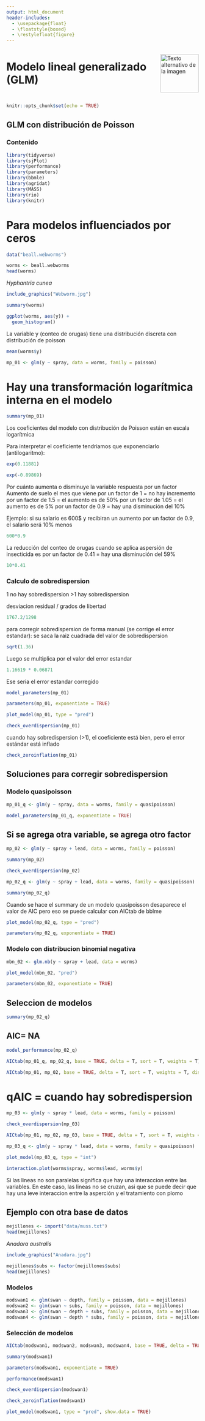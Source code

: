 ---
output: html_document
header-includes:
  - \usepackage{float}
  - \floatstyle{boxed}
  - \restylefloat{figure}
---

<div style="display:flex; align-items:center;">
  <h1 style="margin:0;">Modelo lineal generalizado (GLM)</h1>
  <img src="Imagenes/HNBI_LOGO1.jpeg" alt="Texto alternativo de la imagen" style="width:100px; margin-left:20px;">
</div>


```{r setup, include=FALSE}
knitr::opts_chunk$set(echo = TRUE)
```


## GLM con distribución de Poisson

### Contenido{.tabset .tabset-pills}


```{r, message=FALSE, warning=FALSE}
library(tidyverse)
library(sjPlot)
library(performance)
library(parameters)
library(bbmle)
library(agridat)
library(MASS)
library(rio)
library(knitr)
```

# Para modelos influenciados por ceros

```{r}
data("beall.webworms")
```

```{r}
worms <- beall.webworms
head(worms)
```

_Hyphantria cunea_

```{r}
include_graphics("Webworm.jpg")
```

```{r}
summary(worms)
```

```{r}
ggplot(worms, aes(y)) +
  geom_histogram()
```

La variable y (conteo de orugas) tiene una distribución discreta con distribución de poisson

```{r}
mean(worms$y)
```

```{r}
mp_01 <- glm(y ~ spray, data = worms, family = poisson)
```

# Hay una transformación logarítmica interna en el modelo 

```{r}
summary(mp_01)
```

Los coeficientes del modelo con distribución de Poisson están en escala logarítmica

Para interpretar el coeficiente tendriamos que exponenciarlo (antilogaritmo):

```{r}
exp(0.11881)
```

```{r}
exp(-0.89869)
```

Por cuánto aumenta o disminuye la variable respuesta por un factor
Aumento de suelo el mes que viene por un factor de 1 = no hay incremento
por un factor de 1.5 = el aumento es de 50%
por un factor de 1.05 = el aumento es de 5%
por un factor de 0.9 = hay una disminución del 10%

Ejemplo: si su salario es 600$ y recibiran un aumento por un factor de 0.9, el salario será 10% menos 

```{r}
600*0.9
```

La reducción del conteo de orugas cuando se aplica aspersión de insecticida es por un factor de 0.41 = hay una disminución del 59%

```{r}
10*0.41
```

### Calculo de sobredispersion
1 no hay sobredispersion
>1 hay sobredispersion 

desviacion residual / grados de libertad

```{r}
1767.2/1298  
```

para corregir sobredispersion de forma manual (se corrige el error estandar): se saca la raiz cuadrada del valor de sobredispersion

```{r}
sqrt(1.36)
```
Luego se multiplica por el valor del error estandar

```{r}
1.16619 * 0.06871
```

Ese seria el error estandar corregido

```{r}
model_parameters(mp_01)
```

```{r}
parameters(mp_01, exponentiate = TRUE)
```

```{r}
plot_model(mp_01, type = "pred")
```

```{r}
check_overdispersion(mp_01)
```

cuando hay sobredispersion (>1), el coeficiente está bien, pero el error estándar está inflado

```{r}
check_zeroinflation(mp_01)
```

## Soluciones para corregir sobredispersion

### Modelo quasipoisson 

```{r}
mp_01_q <- glm(y ~ spray, data = worms, family = quasipoisson)
```

```{r}
model_parameters(mp_01_q, exponentiate = TRUE)
```

## Si se agrega otra variable, se agrega otro factor

```{r}
mp_02 <- glm(y ~ spray + lead, data = worms, family = poisson)
```

```{r}
summary(mp_02)
```

```{r}
check_overdispersion(mp_02)
```

```{r}
mp_02_q <- glm(y ~ spray + lead, data = worms, family = quasipoisson)
```

```{r}
summary(mp_02_q)
```

Cuando se hace el summary de un modelo quasipoisson desaparece el valor de AIC pero eso se puede calcular con AICtab de bblme


```{r}
plot_model(mp_02_q, type = "pred")
```

```{r}
parameters(mp_02_q, exponentiate = TRUE)
```

### Modelo con distribucion binomial negativa

```{r}
mbn_02 <- glm.nb(y ~ spray + lead, data = worms)
```

```{r}
plot_model(mbn_02, "pred")
```

```{r}
parameters(mbn_02, exponentiate = TRUE)
```

## Seleccion de modelos

```{r}
summary(mp_02_q)
```
## AIC= NA

```{r}
model_performance(mp_02_q)
```

```{r}
AICtab(mp_01_q, mp_02_q, base = TRUE, delta = T, sort = T, weights = T)
```

```{r}
AICtab(mp_01, mp_02, base = TRUE, delta = T, sort = T, weights = T, dispersion = 1.450)
```

# qAIC = cuando hay sobredispersion

```{r}
mp_03 <- glm(y ~ spray * lead, data = worms, family = poisson)
```

```{r}
check_overdispersion(mp_03)
```

```{r}
AICtab(mp_01, mp_02, mp_03, base = TRUE, delta = T, sort = T, weights = T, dispersion = 1.450)
```

```{r}
mp_03_q <- glm(y ~ spray * lead, data = worms, family = quasipoisson)
```

```{r}
plot_model(mp_03_q, type = "int")
```

```{r}
interaction.plot(worms$spray, worms$lead, worms$y)
```

Si las lineas no son paralelas significa que hay una interaccion entre las variables. En este caso, las lineas no se cruzan, asi que se puede decir que hay una leve interaccion entre la asperción y el tratamiento con plomo


## Ejemplo con otra base de datos

```{r}
mejillones <- import("data/muss.txt")
head(mejillones)
```

_Anadara australis_

```{r}
include_graphics("Anadara.jpg")
```


```{r}
mejillones$subs <- factor(mejillones$subs)
head(mejillones)
```

### Modelos

```{r}
modswan1 <- glm(swan ~ depth, family = poisson, data = mejillones)
modswan2 <- glm(swan ~ subs, family = poisson, data = mejillones)
modswan3 <- glm(swan ~ depth + subs, family = poisson, data = mejillones)
modswan4 <- glm(swan ~ depth * subs, family = poisson, data = mejillones)
```


### Selección de modelos

```{r}
AICtab(modswan1, modswan2, modswan3, modswan4, base = TRUE, delta = TRUE, sort = TRUE, weights = TRUE)
```

```{r}
summary(modswan1)
```

```{r}
parameters(modswan1, exponentiate = TRUE)
```

```{r}
performance(modswan1)
```

```{r}
check_overdispersion(modswan1)
```

```{r}
check_zeroinflation(modswan1)
```

```{r}
plot_model(modswan1, type = "pred", show.data = TRUE)
```

